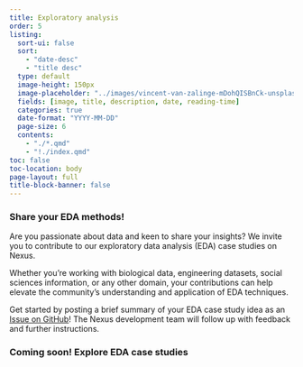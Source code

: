 ```yaml
---
title: Exploratory analysis
order: 5
listing:
  sort-ui: false
  sort:
    - "date-desc"
    - "title desc"
  type: default
  image-height: 150px
  image-placeholder: "../images/vincent-van-zalinge-mDohQISBnCk-unsplash.jpg"
  fields: [image, title, description, date, reading-time]
  categories: true
  date-format: "YYYY-MM-DD"
  page-size: 6
  contents:
    - "./*.qmd"
    - "!./index.qmd"
toc: false
toc-location: body
page-layout: full
title-block-banner: false
---
```

### Share your EDA methods!
Are you passionate about data and keen to share your insights? We invite you to contribute to our exploratory data analysis (EDA) case studies on Nexus.

Whether you’re working with biological data, engineering datasets, social sciences information, or any other domain, your contributions can help elevate the community's understanding and application of EDA techniques.

Get started by posting a brief summary of your EDA case study idea as an [Issue on GitHub](https://github.com/UW-Madison-DataScience/ML-X-Nexus/issues)! The Nexus development team will follow up with feedback and further instructions.

### Coming soon! Explore EDA case studies


